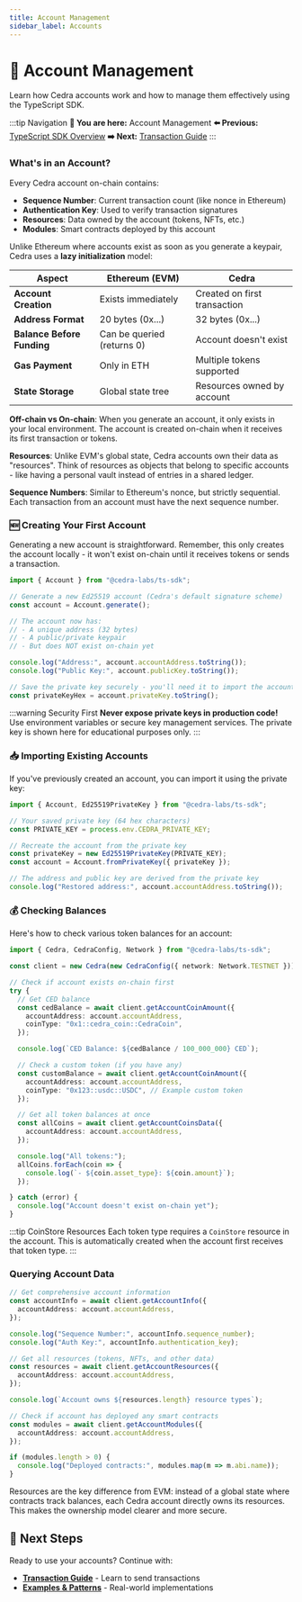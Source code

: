 ```yaml
---
title: Account Management
sidebar_label: Accounts
---
```


# 🔑 Account Management

Learn how Cedra accounts work and how to manage them effectively using the TypeScript SDK.

:::tip Navigation
**📍 You are here:** Account Management
**⬅️ Previous:** [TypeScript SDK Overview](/sdks/typescript-sdk)
**➡️ Next:** [Transaction Guide](/sdks/typescript/transactions)
:::

### What's in an Account?

Every Cedra account on-chain contains:
- **Sequence Number**: Current transaction count (like nonce in Ethereum)
- **Authentication Key**: Used to verify transaction signatures
- **Resources**: Data owned by the account (tokens, NFTs, etc.)
- **Modules**: Smart contracts deployed by this account

Unlike Ethereum where accounts exist as soon as you generate a keypair, Cedra uses a **lazy initialization** model:

| Aspect | Ethereum (EVM) | Cedra |
|--------|----------------|--------|
| **Account Creation** | Exists immediately | Created on first transaction |
| **Address Format** | 20 bytes (0x...) | 32 bytes (0x...) |
| **Balance Before Funding** | Can be queried (returns 0) | Account doesn't exist |
| **Gas Payment** | Only in ETH | Multiple tokens supported |
| **State Storage** | Global state tree | Resources owned by account |

**Off-chain vs On-chain**: When you generate an account, it only exists in your local environment. The account is created on-chain when it receives its first transaction or tokens.

**Resources**: Unlike EVM's global state, Cedra accounts own their data as "resources". Think of resources as objects that belong to specific accounts - like having a personal vault instead of entries in a shared ledger.

**Sequence Numbers**: Similar to Ethereum's nonce, but strictly sequential. Each transaction from an account must have the next sequence number.

### 🆕 Creating Your First Account

Generating a new account is straightforward. Remember, this only creates the account locally - it won't exist on-chain until it receives tokens or sends a transaction.

```typescript
import { Account } from "@cedra-labs/ts-sdk";

// Generate a new Ed25519 account (Cedra's default signature scheme)
const account = Account.generate();

// The account now has:
// - A unique address (32 bytes)
// - A public/private keypair
// - But does NOT exist on-chain yet

console.log("Address:", account.accountAddress.toString());
console.log("Public Key:", account.publicKey.toString());

// Save the private key securely - you'll need it to import the account later
const privateKeyHex = account.privateKey.toString();
```

:::warning Security First
**Never expose private keys in production code!** Use environment variables or secure key management services. The private key is shown here for educational purposes only.
:::

### 📥 Importing Existing Accounts

If you've previously created an account, you can import it using the private key:

```typescript
import { Account, Ed25519PrivateKey } from "@cedra-labs/ts-sdk";

// Your saved private key (64 hex characters)
const PRIVATE_KEY = process.env.CEDRA_PRIVATE_KEY;

// Recreate the account from the private key
const privateKey = new Ed25519PrivateKey(PRIVATE_KEY);
const account = Account.fromPrivateKey({ privateKey });

// The address and public key are derived from the private key
console.log("Restored address:", account.accountAddress.toString());
```

### 💰 Checking Balances

Here's how to check various token balances for an account:

```typescript
import { Cedra, CedraConfig, Network } from "@cedra-labs/ts-sdk";

const client = new Cedra(new CedraConfig({ network: Network.TESTNET }));

// Check if account exists on-chain first
try {
  // Get CED balance
  const cedBalance = await client.getAccountCoinAmount({
    accountAddress: account.accountAddress,
    coinType: "0x1::cedra_coin::CedraCoin",
  });

  console.log(`CED Balance: ${cedBalance / 100_000_000} CED`);

  // Check a custom token (if you have any)
  const customBalance = await client.getAccountCoinAmount({
    accountAddress: account.accountAddress,
    coinType: "0x123::usdc::USDC", // Example custom token
  });

  // Get all token balances at once
  const allCoins = await client.getAccountCoinsData({
    accountAddress: account.accountAddress,
  });

  console.log("All tokens:");
  allCoins.forEach(coin => {
    console.log(`- ${coin.asset_type}: ${coin.amount}`);
  });

} catch (error) {
  console.log("Account doesn't exist on-chain yet");
}
```

:::tip CoinStore Resources
Each token type requires a `CoinStore` resource in the account. This is automatically created when the account first receives that token type.
:::


### Querying Account Data

```typescript
// Get comprehensive account information
const accountInfo = await client.getAccountInfo({
  accountAddress: account.accountAddress,
});

console.log("Sequence Number:", accountInfo.sequence_number);
console.log("Auth Key:", accountInfo.authentication_key);

// Get all resources (tokens, NFTs, and other data)
const resources = await client.getAccountResources({
  accountAddress: account.accountAddress,
});

console.log(`Account owns ${resources.length} resource types`);

// Check if account has deployed any smart contracts
const modules = await client.getAccountModules({
  accountAddress: account.accountAddress,
});

if (modules.length > 0) {
  console.log("Deployed contracts:", modules.map(m => m.abi.name));
}
```

Resources are the key difference from EVM: instead of a global state where contracts track balances, each Cedra account directly owns its resources. This makes the ownership model clearer and more secure.

## 🚀 Next Steps

Ready to use your accounts? Continue with:

- **[Transaction Guide](/sdks/typescript/transactions)** - Learn to send transactions
- **[Examples & Patterns](/sdks/typescript/examples)** - Real-world implementations
